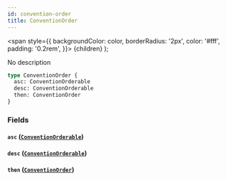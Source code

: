 ```yaml
---
id: convention-order
title: ConventionOrder
---
```


<span
style={{
      backgroundColor: color,
      borderRadius: '2px',
      color: '#fff',
      padding: '0.2rem',
    }}>
{children}
</span>
);

No description

```graphql
type ConventionOrder {
  asc: ConventionOrderable
  desc: ConventionOrderable
  then: ConventionOrder
}
```

### Fields

#### `asc` ([`ConventionOrderable`](/docs/schema/enums/convention-orderable))

#### `desc` ([`ConventionOrderable`](/docs/schema/enums/convention-orderable))

#### `then` ([`ConventionOrder`](/docs/schema/inputs/convention-order))
